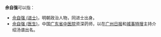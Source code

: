'''佘自强'''可以指：
* [[佘自强_(进士)|佘自强 (进士)]]，明朝政治人物，同进士出身。
* [[佘自强_(医生)|佘自强 (医生)]]，中国[[广东省中医院|广东省中医院]]资深药师，以在[[广州日报|广州日报]]和[[城事特搜|城事特搜]]主持介绍汤谱出名。

{{disambig|cat=三字佘姓人名消歧义}}